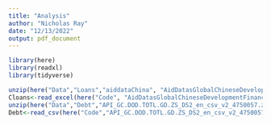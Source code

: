 ```yaml
---
title: "Analysis"
author: "Nicholas Ray"
date: "12/13/2022"
output: pdf_document
---
```

<!-- Loading relevant libraries. -->
```r
library(here)
library(readxl)
library(tidyverse)
```

<!-- Loading relevant data. -->
```r
unzip(here("Data","Loans","aiddataChina", "AidDatasGlobalChineseDevelopmentFinanceDataset_v2.0.zip"))
Cloans<-read_excel(here("Code", "AidDatasGlobalChineseDevelopmentFinanceDataset_v2.0.xlsx"), sheet = 5)
unzip(here("Data","Debt","API_GC.DOD.TOTL.GD.ZS_DS2_en_csv_v2_4750057.zip"))
Debt<-read_csv(here("Code","API_GC.DOD.TOTL.GD.ZS_DS2_en_csv_v2_4750057.csv"),skip=4)
```

<!-- Cleaning data. -->
```r
```